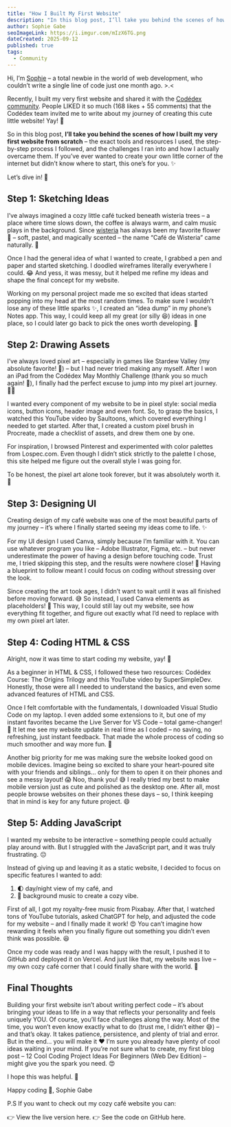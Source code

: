 ```yaml
---
title: "How I Built My First Website"
description: "In this blog post, I’ll take you behind the scenes of how I built my very first website from scratch – the exact tools and resources I used, the step-by-step process I followed, and the challenges I ran into and how I actually overcame them. ✨"
author: Sophie Gabe
seoImageLink: https://i.imgur.com/mIzX6TG.png
dateCreated: 2025-09-12
published: true
tags:
  - Community
---
```


Hi, I’m [Sophie](https://www.codedex.io/@MarSianer) – a total newbie in the world of web development, who couldn’t write a single line of code just one month ago. >.<

Recently, I built my very first website and shared it with the [Codédex community](https://codedex.io/community). People LIKED it so much (168 likes + 55 comments) that the Codédex team invited me to write about my journey of creating this cute little website! Yay! 🥳

So in this blog post, **I’ll take you behind the scenes of how I built my very first website from scratch** – the exact tools and resources I used, the step-by-step process I followed, and the challenges I ran into and how I actually overcame them. If you’ve ever wanted to create your own little corner of the internet but didn’t know where to start, this one’s for you. ✨

Let’s dive in! 🤿

## Step 1: Sketching Ideas

I’ve always imagined a cozy little café tucked beneath wisteria trees – a place where time slows down, the coffee is always warm, and calm music plays in the background. Since [wisteria](https://en.wikipedia.org/wiki/Wisteria) has always been my favorite flower 🌺 – soft, pastel, and magically scented – the name “Café de Wisteria” came naturally. 🥰

Once I had the general idea of what I wanted to create, I grabbed a pen and paper and started sketching. I doodled wireframes literally everywhere I could. 😂 And yess, it was messy, but it helped me refine my ideas and shape the final concept for my website.

Working on my personal project made me so excited that ideas started popping into my head at the most random times. To make sure I wouldn’t lose any of these little sparks ✨, I created an “idea dump” in my phone’s Notes app. This way, I could keep all my great (or silly 😆) ideas in one place, so I could later go back to pick the ones worth developing. 🥰

## Step 2: Drawing Assets

I’ve always loved pixel art – especially in games like Stardew Valley (my absolute favorite! 🤩) – but I had never tried making any myself.  After I won an iPad from the Codédex May Monthly Challenge (thank you so much again! 🙏), I finally had the perfect excuse to jump into my pixel art journey. 💃🏽

I wanted every component of my website to be in pixel style: social media icons, button icons, header image and even font. So, to grasp the basics, I watched this YouTube video by Saultoons, which covered everything I needed to get started. After that, I created a custom pixel brush in Procreate, made a checklist of assets, and drew them one by one. 

For inspiration, I browsed Pinterest and experimented with color palettes from Lospec.com. Even though I didn’t stick strictly to the palette I chose, this site helped me figure out the overall style I was going for.

To be honest, the pixel art alone took forever, but it was absolutely worth it. 🤩

## Step 3: Designing UI

Creating design of my café website was one of the most beautiful parts of my journey – it’s where I finally started seeing my ideas come to life. ✨

For my UI design I used Canva, simply because I’m familiar with it. You can use whatever program you like – Adobe Illustrator, Figma, etc. – but never underestimate the power of having a design before touching code. Trust me, I tried skipping this step, and the results were nowhere close! 🤣 Having a blueprint to follow meant I could focus on coding without stressing over the look. 

Since creating the art took ages, I didn’t want to wait until it was all finished before moving forward. 😅 So instead, I used Canva elements as placeholders! 🤗 This way, I could still lay out my website, see how everything fit together, and figure out exactly what I’d need to replace with my own pixel art later.

## Step 4: Coding HTML & CSS

Alright, now it was time to start coding my website, yay! 🥳

As a beginner in HTML & CSS, I followed these two resources: Codédex Course: The Origins Trilogy and this YouTube video by SuperSimpleDev. Honestly, those were all I needed to understand the basics, and even some advanced features of HTML and CSS.

Once I felt comfortable with the fundamentals, I downloaded Visual Studio Code on my laptop. I even added some extensions to it, but one of my instant favorites became the Live Server for VS Code – total game-changer! 🤩 It let me see my website update in real time as I coded – no saving, no refreshing, just instant feedback. That made the whole process of coding so much smoother and way more fun. 🥰

Another big priority for me was making sure the website looked good on mobile devices. Imagine being so excited to share your heart-poured site with your friends and siblings… only for them to open it on their phones and see a messy layout! 😱 Noo, thank you! 😅 I really tried my best to make mobile version just as cute and polished as the desktop one. After all, most people browse websites on their phones these days – so, I think keeping that in mind is key for any future project. 😄

## Step 5: Adding JavaScript

I wanted my website to be interactive – something people could actually play around with. But I struggled with the JavaScript part, and it was truly frustrating. 😔 

Instead of giving up and leaving it as a static website, I decided to focus on specific features I wanted to add:

1. 🌓 day/night view of my café, and
2. 🎵 background music to create a cozy vibe.

First of all, I got my royalty-free music from Pixabay. After that, I watched tons of YouTube tutorials, asked ChatGPT for help, and adjusted the code for my website – and I finally made it work! 😍 You can’t imagine how rewarding it feels when you finally figure out something you didn’t even think was possible. 😆

Once my code was ready and I was happy with the result, I pushed it to GitHub and deployed it on Vercel. And just like that, my website was live – my own cozy café corner that I could finally share with the world. 💃

## Final Thoughts

Building your first website isn’t about writing perfect code – it’s about bringing your ideas to life in a way that reflects your personality and feels uniquely YOU.
Of course, you’ll face challenges along the way. Most of the time, you won’t even know exactly what to do (trust me, I didn’t either 😅) – and that’s okay. It takes patience, persistence, and plenty of trial and error. But in the end… you will make it ❤️
I’m sure you already have plenty of cool ideas waiting in your mind. If you’re not sure what to create, my first blog post – 12 Cool Coding Project Ideas For Beginners (Web Dev Edition) – might give you the spark you need. 😍

I hope this was helpful. 💖

Happy coding 🌺,
Sophie Gabe

P.S If you want to check out my cozy café website you can:

👉 View the live version here.
👉 See the code on GitHub here.
